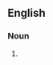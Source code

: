 {{also|bog rolls}}

==English==

===Noun===
{{head|en|noun plural form}}

# {{plural of|bogroll|lang=en}}